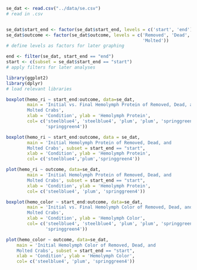 ```r

se_dat <- read.csv("../data/se.csv")
# read in .csv


se_dat$start_end <- factor(se_dat$start_end, levels = c('start', 'end'))
se_dat$outcome <- factor(se_dat$outcome, levels = c('Removed', 'Dead',
                                                    'Molted'))
# define levels as factors for later graphing

end <- filter(se_dat, start_end == "end")
start <- c(subset = se_dat$start_end == "start")
# apply filters for later analyses

library(ggplot2)
library(dplyr)
# load relevant libraries
```

```r
boxplot(hemo_ri ~ start_end:outcome, data=se_dat,
        main = 'Initial vs. Final Hemolymph Protein of Removed, Dead, and 
        Molted Crabs',
        xlab = 'Condition', ylab = 'Hemolymph Protein',
        col= c('steelblue4', 'steelblue4', 'plum', 'plum', 'springgreen4',
               'springgreen4'))

```

```r

boxplot(hemo_ri ~ start_end:outcome, data = se_dat,
        main = 'Initial Hemolymph Protein of Removed, Dead, and 
        Molted Crabs', subset = start_end == "start",
        xlab = 'Condition', ylab = 'Hemolymph Protein',
        col= c('steelblue4','plum','springgreen4'))

```

```r
plot(hemo_ri ~ outcome, data=se_dat,
        main = 'Initial Hemolymph Protein of Removed, Dead, and 
        Molted Crabs', subset = start_end == "start",
        xlab = 'Condition', ylab = 'Hemolymph Protein',
        col= c('steelblue4', 'plum', 'springgreen4'))
```

```r
boxplot(hemo_color ~ start_end:outcome, data=se_dat,
        main = 'Initial vs. Final Hemolymph Color of Removed, Dead, and 
        Molted Crabs',
        xlab = 'Condition', ylab = 'Hemolymph Color',
        col= c('steelblue4', 'steelblue4', 'plum', 'plum', 'springgreen4',
               'springgreen4'))

```
```r
plot(hemo_color ~ outcome, data=se_dat, 
    main = 'Initial Hemolymph Color of Removed, Dead, and
    Molted Crabs', subset = start_end == "start",
    xlab = 'Condition', ylab = 'Hemolymph Color',
    col= c('steelblue4', 'plum', 'springgreen4'))
```
